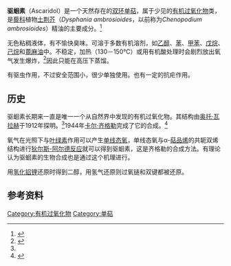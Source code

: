 {{dablink|驱蛔素也可以指'''[[山道年|山道年]]'''（'''[[蛔蒿素|蛔蒿素]]'''，Santonin）。}}
{{medical}}
{{Chembox
|   Name = 驱蛔素
|   NameEn = Ascaridole 或 Ascaridol
|   ImageFile = Ascaridol.svg
| ImageSize = 60px
|   ImageName = 驱蛔素的结构
|   IUPACName = 1-methyl-4-(1-methylethyl)-2,3-<br />dioxabicyclo[2.2.2]oct-5-ene
|   OtherNames = 土荆芥油精，驱蛔脑
| Section1 = {{Chembox Identifiers
| CASNo = 512-85-6
| CASNo_Ref = {{cascite|changed|??}}
|    SMILES  = 
  |  ChEMBL_Ref  = {{ebicite|correct|EBI}}|  ChEMBL  =  467614
|  PubChem  =  10545
|  ChemSpiderID_Ref  = {{chemspidercite|correct|chemspider}}|  ChemSpiderID  =  10105
|  ChEBI_Ref  = {{ebicite|correct|EBI}}|  ChEBI  =  2866
|  StdInChI_Ref  = {{stdinchicite|correct|chemspider}}|  StdInChI = 1S/C10H16O2/c1-8(2)10-6-4-9(3,5-7-10)11-12-10/h4,6,8H,5,7H2,1-3H3
|  StdInChIKey_Ref  = {{stdinchicite|correct|chemspider}}|  StdInChIKey  =  MGYMHQJELJYRQS-UHFFFAOYSA-N
 
}}
| Section2 = {{Chembox Properties
|   Formula = C<sub>10</sub>H<sub>16</sub>O<sub>2</sub>
|   MolarMass = 168.23 
|   Density = 1.0103 g/cm<sup>3</sup>
|   MeltingPt = 3.3 °C
|   BoilingPt = 39-40 °C (0.2 mmHg)
  }}
}}

'''驱蛔素'''（Ascaridol）是一个天然存在的[[桥环化合物|双环]][[单萜|单萜]]，属于少见的[[有机过氧化物|有机过氧化物]]类，是[[藜科|藜科]]植物[[土荆芥|土荆芥]]（''Dysphania ambrosioides''，以前称为''Chenopodium ambrosioides''）精油的主要成分。<ref name=asc>{{cite journal en
 | title = Chenopodium oil. Part III. Ascaridole
 | author = Humphrey Paget
 | journal = J. Chem. Soc.
 | volume = 392
 | issue = 1
 | year = 1938
 | pages = 829–833
 | doi = 10.1039/JR9380000829
}}</ref>

无色粘稠液体，有不愉快臭味。可溶于多数有机溶剂，如[[乙醇|乙醇]]、[[苯|苯]]、[[甲苯|甲苯]]、[[戊烷|戊烷]]、[[己烷|己烷]]和[[蓖麻油|蓖麻油]]中。不稳定，加热（130－150℃）或用有机酸处理时会剧烈放出氧气发生爆炸，<ref name=Wal>{{cite journal en
 | title = Zur Kenntnis der Terpene und der ätherischen Öle
 | author = O. Wallach
 | journal = Justus Liebig's Annalen der Chemie
 | volume = 392
 | issue = 1
 | year = 1912
 | pages = 49–75
 | doi = 10.1002/jlac.19123920104
}}</ref>因此只能在高压下蒸馏。

有驱虫作用，不过安全范围小，很少单独使用。也有一定的抗疟作用。

==历史==
驱蛔素长期来一直是唯一一个从自然界中发现的有机过氧化物。其结构由[[奥托·瓦拉赫|奥托·瓦拉赫]]于1912年探明。<ref name=Wal />1944年[[卡尔·齐格勒|卡尔·齐格勒]]完成了它的合成。<ref>{{cite journal en
 | title = Die Synthese des Ascaridols
 | author = Günther, O. Schenck and K. Ziegler 
 | journal = Naturwissenschaften
 | volume = 32
 | issue = 14-26
 | year = 1944
 | pages = 157
 | doi = 10.1007/BF01467891 
}}</ref>

氧气在光照下与[[叶绿素|叶绿素]]作用可以产生[[氧气#单线态氧和三线态氧|单线态氧]]，单线态氧与α-[[萜品烯|萜品烯]]的共轭双烯结构进行[[狄尔斯-阿尔德反应|狄尔斯-阿尔德反应]]就可以得到驱蛔素，这是齐格勒的合成方法。有理论认为驱蛔素的生物合成也是通过这个机理进行。

用[[氢化铝锂|氢化铝锂]]还原时得到二醇，用氢气还原则过氧链和双键都被还原。

==参考资料==
{{reflist}}

[[Category:有机过氧化物|Category:有机过氧化物]]
[[Category:单萜|Category:单萜]]